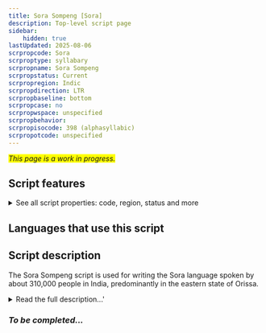 ```yaml
---
title: Sora Sompeng [Sora]
description: Top-level script page
sidebar:
    hidden: true
lastUpdated: 2025-08-06
scrpropcode: Sora
scrproptype: syllabary
scrpropname: Sora Sompeng
scrpropstatus: Current
scrpropregion: Indic
scrpropdirection: LTR
scrpropbaseline: bottom
scrpropcase: no
scrpropwspace: unspecified
scrpropbehavior: 
scrpropisocode: 398 (alphasyllabic)
scrpropotcode: unspecified
---
```


<span style='background-color:yellow'>_This page is a work in progress._</span>


## Script features

<details>
<summary> See all script properties: code, region, status and more</summary>
<ScriptInfo />
</details>

## Languages that use this script

<WsList script='Sora' wsMax='5' />

## Script description

The Sora Sompeng script is used for writing the Sora language spoken by about 310,000 people in India, predominantly in the eastern state of Orissa.

<details><summary>Read the full description...'</summary>_Not yet available._</details>

### _To be completed..._

